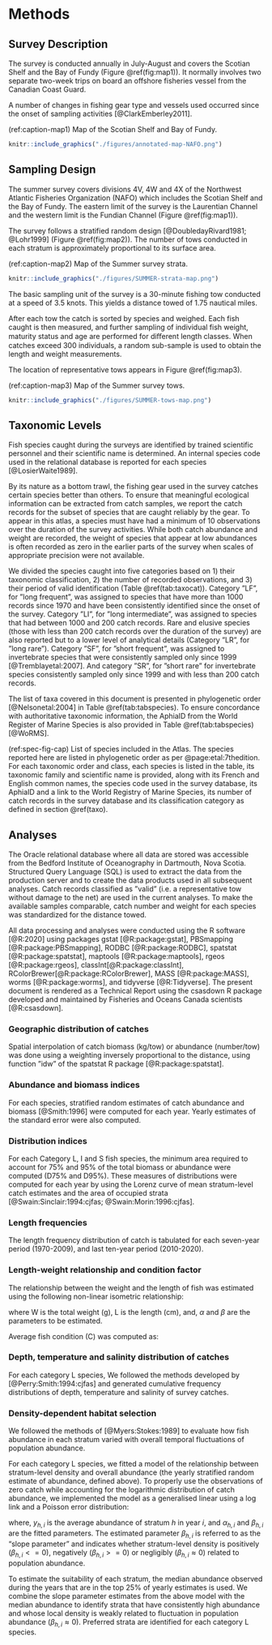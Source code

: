 # Methods
## Survey Description
The survey is conducted annually in July-August and covers the Scotian Shelf and the Bay of Fundy (Figure \@ref(fig:map1)). It normally involves two separate two-week trips on board an offshore fisheries vessel from the Canadian Coast Guard.

A number of changes in fishing gear type and vessels used occurred since the onset of sampling activities [@ClarkEmberley2011].

(ref:caption-map1) Map of the Scotian Shelf and Bay of Fundy. 

```r
knitr::include_graphics("./figures/annotated-map-NAFO.png")
```





## Sampling Design
The summer survey covers divisions 4V, 4W and 4X of the Northwest Atlantic Fisheries Organization (NAFO) which includes the Scotian Shelf and the Bay of Fundy. The eastern limit of the survey is the Laurentian Channel and the western limit is the Fundian Channel (Figure \@ref(fig:map1)).

The survey follows a stratified random design [@DoubledayRivard1981; @Lohr1999] (Figure \@ref(fig:map2)). The number of tows conducted in each stratum is approximately proportional to its surface area.

(ref:caption-map2) Map of the Summer survey strata. 

```r
knitr::include_graphics("./figures/SUMMER-strata-map.png")
```


The basic sampling unit of the survey is a 30-minute fishing tow conducted at a speed of 3.5 knots. This yields a distance towed of 1.75 nautical miles.

After each tow the catch is sorted by species and weighed. Each fish caught is then measured, and further sampling of individual fish weight, maturity status and age are performed for diﬀerent length classes. When catches exceed 300 individuals, a random sub-sample is used to obtain the length and weight measurements.

The location of representative tows appears in Figure \@ref(fig:map3).

(ref:caption-map3) Map of the Summer survey tows. 

```r
knitr::include_graphics("./figures/SUMMER-tows-map.png")
```



## Taxonomic Levels {#taxo}

Fish species caught during the surveys are identified by trained scientific personnel and their scientific name is determined. An internal species code used in the relational database is reported for each species [@LosierWaite1989].

By its nature as a bottom trawl, the fishing gear used in the survey catches certain species better than others. To ensure that meaningful ecological information can be extracted from catch samples, we report the catch records for the subset of species that are caught reliably by the gear. To appear in this atlas, a species must have had a minimum of 10 observations over the duration of the survey activities. While both catch abundance and weight are recorded, the weight of species that appear at low abundances is often recorded as zero in the earlier parts of the survey when scales of appropriate precision were not available.

We divided the species caught into five categories based on 1) their taxonomic classification, 2) the number of recorded observations, and 3) their period of valid identification (Table \@ref(tab:taxocat)). Category ”LF”, for ”long frequent”, was assigned to species that have more than 1000 records since 1970 and have been consistently identified since the onset of the survey. Category ”LI”, for ”long intermediate”, was assigned to species that had between 1000 and 200 catch records. Rare and elusive species (those with less than 200 catch records over the duration of the survey) are also reported but to a lower level of analytical details (Category ”LR”, for ”long rare”). Category ”SF”, for ”short frequent”, was assigned to invertebrate species that were consistently sampled only since 1999 [@Tremblayetal:2007]. And category ”SR”, for ”short rare” for invertebrate species consistently sampled only since 1999 and with less than 200 catch records.


\begin{table}
\begin{tabular}{p{0.1\textwidth}p{0.2\textwidth}p{0.7\textwidth}}
\toprule
\bfseries{Category} & \bfseries{Name} & \bfseries{Description} \\
\midrule
L & \multicolumn{2}{l}{long - consistently identified since the onset of the survey in 1970}\\
\midrule
LF & long frequent & species that have more than 1000 catch records \\

LI & long intermediate & species that had between 1000 and 200 catch records\\

LR & long rare & species with less than 200 catch records\\
\midrule
S & \multicolumn{2}{l}{short - invertebrate species that were consistently sampled only since 1999}\\
\midrule
SF & short frequent & species with more than 200 catch records \\

SR & short rare & species with less than 200 catch records\\
\bottomrule
\end{tabular}
\caption{Taxonomic levels}
\label{tab:taxocat}
\end{table}


The list of taxa covered in this document is presented in phylogenetic order [@Nelsonetal:2004] in Table \@ref(tab:tabspecies). To ensure concordance with authoritative taxonomic information, the AphiaID from the World Register of Marine Species is also provided in Table \@ref(tab:tabspecies) [@WoRMS].

(ref:spec-fig-cap) List of species included in the Atlas. The species reported here are listed in phylogenetic order as per @page:etal:7thedition. For each taxonomic order and class, each species is listed in the table, its taxonomic family and scientific name is provided, along with its French and English common names, the species code used in the survey database, its AphiaID and a link to the World Registry of Marine Species, its number of catch records in the survey database and its classification category as defined in section \@ref(taxo).

\begin{landscapepage}
```r
library(tidyverse)
spec.tab <- read.csv("species-list-for-report-APHIA.csv", encoding = "UTF-8")
urls <- spec.tab$url
sections <- paste0("#sec:",spec.tab$spec)

vars <- c("class","order","family","scientificname","FAO_E_COMMON_NAME","FAO_F_COMMON_NAME","spec", "AphiaID", "nrecords","type")

knitr::kable(spec.tab[,vars], "latex", booktabs = TRUE, longtable = TRUE, align = "c", col.names = c("Class","Order","Family","Scientific name","English name","French name","Species code","AphiaID","Num. records","Category"), caption = "(ref:spec-fig-cap)") %>%
  # kableExtra::landscape() %>%
  kableExtra::collapse_rows(1:3, row_group_label_position = 'stack') %>% 
  kableExtra::column_spec(4, italic=T, width="3cm") %>% 
  kableExtra::column_spec(5, width="3cm") %>% 
  kableExtra::column_spec(6, width="3cm") %>% 
  kableExtra::column_spec(7, width="3cm") %>% 
  kableExtra::column_spec(7, link=sections) %>% 
  kableExtra::column_spec(8, link=urls) %>% 
  kableExtra::kable_styling(font_size = 9, latex_options = "repeat_header", repeat_header_text = "", repeat_header_method = "replace") %>%  
  sub("\\caption\\[\\]\\{\\}", "\\caption*{}", .) 

```
\end{landscapepage}

## Analyses

The Oracle relational database where all data are stored was accessible from the Bedford Institute of Oceanography in Dartmouth, Nova Scotia. Structured Query Language (SQL) is used to extract the data from the production server and to create the data products used in all subsequent analyses. Catch records classified as ”valid” (i.e. a representative tow without damage to the net) are used in the current analyses. To make the available samples comparable, catch number and weight for each species was standardized for the distance towed.

All data processing and analyses were conducted using the R software [@R:2020] using packages gstat [@R:package:gstat], PBSmapping [@R:package:PBSmapping], RODBC [@R:package:RODBC], spatstat [@R:package:spatstat],  maptools [@R:package:maptools], rgeos [@R:package:rgeos], classInt[@R:package:classInt], RColorBrewer[@R:package:RColorBrewer], MASS [@R:package:MASS], worms [@R:package:worms], and tidyverse [@R:Tidyverse]. The present document is rendered as a Technical Report using the csasdown R package developed and maintained by Fisheries and Oceans Canada scientists [@R:csasdown].

### Geographic distribution of catches

Spatial interpolation of catch biomass (kg/tow) or abundance (number/tow) was done using a weighting inversely proportional to the distance, using function ”idw” of the spatstat R package [@R:package:spatstat].

### Abundance and biomass indices

For each species, stratified random estimates of catch abundance and biomass [@Smith:1996] were computed for each year. Yearly estimates of the standard error were also computed.

### Distribution indices

For each Category L, I and S fish species, the minimum area required to account for 75% and 95% of the total biomass or abundance were computed (D75% and D95%). These measures of distributions were computed for each year by using the Lorenz curve of mean stratum-level catch estimates and the area of occupied strata [@Swain:Sinclair:1994:cjfas; @Swain:Morin:1996:cjfas].

### Length frequencies

The length frequency distribution of catch is tabulated for each seven-year period (1970-2009), and last ten-year period (2010-2020).


### Length-weight relationship and condition factor

The relationship between the weight and the length of fish was estimated using the following non-linear isometric relationship:

\begin{eqnarray*}\label{eqLengthWeight}
W = \alpha L ^\beta  
\\
\end{eqnarray*}

where W is the total weight (g), L is the length (cm), and, $\alpha$ and $\beta$ are the parameters to be estimated. 

Average fish condition (C) was computed as:

\begin{eqnarray*}\label{eqCondition}
C = \frac{W}{\alpha L ^\beta}  
\\
\end{eqnarray*}

### Depth, temperature and salinity distribution of catches

For each category L species, We followed the methods developed by [@Perry:Smith:1994:cjfas] and generated cumulative frequency distributions of depth, temperature and salinity of survey catches.

### Density-dependent habitat selection

We followed the methods of [@Myers:Stokes:1989] to evaluate how fish abundance in each stratum varied with overall temporal fluctuations of population abundance.

For each category L species, we fitted a model of the relationship between stratum-level density and overall abundance (the yearly stratified random estimate of abundance, defined above). To properly use the observations of zero catch while accounting for the logarithmic distribution of catch abundance, we implemented the model as a generalised linear using a log link and a Poisson error distribution:

\begin{eqnarray*}\label{eqHabitat Selection}
Y_{h,i} = \alpha_{h} Y_{i}^{\beta_h}
\\
\end{eqnarray*}

where, $y_{h,i}$ is the average abundance of stratum $h$ in year $i$, and $\alpha_{h,i}$ and  $\beta_{h,i}$ are the fitted parameters. The estimated parameter $\beta_{h,i}$ is referred to as the "slope parameter" and indicates whether stratum-level density is positively ($\beta_{h,i} <= 0$), negatively ($\beta_{h,i} >= 0$) or negligibly ($\beta_{h,i} \approx 0$) related to population abundance.

To estimate the suitability of each stratum, the median abundance observed during the years that are in the top 25% of yearly estimates is used. We combine the slope parameter estimates from the above model with the median abundance to identify strata that have consistently high abundance and whose local density is weakly related to fluctuation in population abundance ($\beta_{h,i} \approx 0$). Preferred strata are identified for each category L species.
